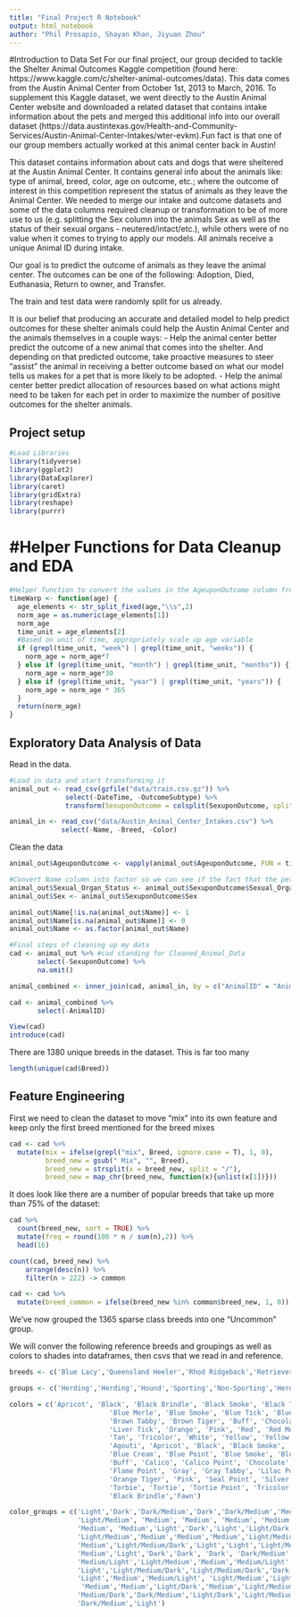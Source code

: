 ```yaml
---
title: "Final Project R Notebook"
output: html_notebook
author: "Phil Prosapio, Shayan Khan, Jiyuan Zhou"
---
```


#Introduction to Data Set
For our final project, our group decided to tackle the Shelter Animal Outcomes Kaggle competition (found here: https://www.kaggle.com/c/shelter-animal-outcomes/data). This data comes from the Austin Animal Center from October 1st, 2013 to March, 2016. To supplement this Kaggle dataset, we went directly to the Austin Animal Center website and downloaded a related dataset that contains intake information about the pets and merged this additional info into our overall dataset (https://data.austintexas.gov/Health-and-Community-Services/Austin-Animal-Center-Intakes/wter-evkm).Fun fact is that one of our group members actually worked at this animal center back in Austin!

This dataset contains information about cats and dogs that were sheltered at the Austin Animal Center. It contains general info about the animals like: type of animal, breed, color, age on outcome, etc.; where the outcome of interest in this competition represent the status of animals as they leave the Animal Center. We needed to merge our intake and outcome datasets and some of the data columns required cleanup or transformation to be of more use to us (e.g. splitting the Sex column into the animals Sex as well as the status of their sexual organs - neutered/intact/etc.), while others were of no value when it comes to trying to apply our models. All animals receive a unique Animal ID during intake.

Our goal is to predict the outcome of animals as they leave the animal center. The outcomes can be one of the following: Adoption, Died, Euthanasia, Return to owner, and Transfer.

The train and test data were randomly split for us already.  

It is our belief that producing an accurate and detailed model to help predict outcomes for these shelter animals could help the Austin Animal Center and the animals themselves in a couple ways:
- Help the animal center better predict the outcome of a new animal that comes into the shelter. And depending on that predicted outcome, take proactive measures to steer "assist" the animal in receiving a better outcome based on what our model tells us makes for a pet that is more likely to be adopted.
- Help the animal center better predict allocation of resources based on what actions might need to be taken for each pet in order to maximize the number of positive outcomes for the shelter animals.

## Project setup
```r
#Load Libraries
library(tidyverse)
library(ggplot2)
library(DataExplorer)
library(caret)
library(gridExtra)
library(reshape)
library(purrr)
```

# #Helper Functions for Data Cleanup and EDA
```r
#Helper function to convert the values in the AgeuponOutcome column from time strings (e.g. 1 year, 2 months, etc.) into time in days
timeWarp <- function(age) {
  age_elements <- str_split_fixed(age,"\\s",2)
  norm_age = as.numeric(age_elements[1])
  norm_age
  time_unit = age_elements[2]
  #Based on unit of time, appropriately scale up age variable
  if (grepl(time_unit, "week") | grepl(time_unit, "weeks")) {
    norm_age = norm_age*7
  } else if (grepl(time_unit, "month") | grepl(time_unit, "months")) {
    norm_age = norm_age*30
  } else if (grepl(time_unit, "year") | grepl(time_unit, "years")) {
    norm_age = norm_age * 365
  }
  return(norm_age)
}
```


## Exploratory Data Analysis of Data
Read in the data.
```r
#Load in data and start transforming it
animal_out <- read_csv(gzfile("data/train.csv.gz")) %>%
              select(-DateTime, -OutcomeSubtype) %>%
              transform(SexuponOutcome = colsplit(SexuponOutcome, split = "\\s+", names = c('Sexual_Organ_Status', 'Sex')))

animal_in <- read_csv("data/Austin_Animal_Center_Intakes.csv") %>%
             select(-Name, -Breed, -Color)  
```
Clean the data
```r
animal_out$AgeuponOutcome <- vapply(animal_out$AgeuponOutcome, FUN = timeWarp, FUN.VALUE = double(1))

#Convert Name column into factor so we can see if the fact that the pet had a name documented affected it's outcome. 1=Had Name, 0=Name Unknown
animal_out$Sexual_Organ_Status <- animal_out$SexuponOutcome$Sexual_Organ_Status
animal_out$Sex <- animal_out$SexuponOutcome$Sex

animal_out$Name[!is.na(animal_out$Name)] <- 1
animal_out$Name[is.na(animal_out$Name)] <- 0
animal_out$Name <- as.factor(animal_out$Name)

#Final steps of cleaning up my data
cad <- animal_out %>% #cad standing for Cleaned_Animal_Data
       select(-SexuponOutcome) %>%
       na.omit()

animal_combined <- inner_join(cad, animal_in, by = c("AnimalID" = "Animal ID"), all.x=TRUE)

cad <- animal_combined %>%
       select(-AnimalID)
```

```r
View(cad)
introduce(cad)
```
There are 1380 unique breeds in the dataset. This is far too many
```r
length(unique(cad$Breed))
```
## Feature Engineering
First we need to clean the dataset to move "mix" into its own feature and keep only the first breed mentioned for the breed mixes
```r
cad <- cad %>%
  mutate(mix = ifelse(grepl("mix", Breed, ignore.case = T), 1, 0),
         breed_new = gsub(" Mix", "", Breed),
         breed_new = strsplit(x = breed_new, split = "/"),
         breed_new = map_chr(breed_new, function(x){unlist(x[1])}))
```

It does look like there are a number of popular breeds that take up more than 75% of the dataset:
```r
cad %>%
  count(breed_new, sort = TRUE) %>%
  mutate(freq = round(100 * n / sum(n),2)) %>%
  head(16)
```
```r
count(cad, breed_new) %>%
    arrange(desc(n)) %>%
    filter(n > 222) -> common

cad <- cad %>%
  mutate(breed_common = ifelse(breed_new %in% common$breed_new, 1, 0))
```
We've now grouped the 1365 sparse class breeds into one "Uncommon" group.

We will conver the following reference breeds and groupings as well as colors to shades into dataframes, then csvs that we read in and reference. 
```r
breeds <- c('Blue Lacy','Queensland Heeler','Rhod Ridgeback','Retriever','Chinese Sharpei','Black Mouth Cur','Catahoula','Staffordshire','Affenpinscher','Afghan Hound','Airedale Terrier','Akita','Australian Kelpie','Alaskan Malamute','English Bulldog','American Bulldog','American English Coonhound','American Eskimo Dog (Miniature)','American Eskimo Dog (Standard)','American Eskimo Dog (Toy)','American Foxhound','American Hairless Terrier','American Staffordshire Terrier','American Water Spaniel','Anatolian Shepherd Dog','Australian Cattle Dog','Australian Shepherd','Australian Terrier','Basenji','Basset Hound','Beagle','Bearded Collie','Beauceron','Bedlington Terrier','Belgian Malinois','Belgian Sheepdog','Belgian Tervuren','Bergamasco','Berger Picard','Bernese Mountain Dog','Bichon Fris_','Black and Tan Coonhound','Black Russian Terrier','Bloodhound','Bluetick Coonhound','Boerboel','Border Collie','Border Terrier','Borzoi','Boston Terrier','Bouvier des Flandres','Boxer','Boykin Spaniel','Briard','Brittany','Brussels Griffon','Bull Terrier','Bull Terrier (Miniature)','Bulldog','Bullmastiff','Cairn Terrier','Canaan Dog','Cane Corso','Cardigan Welsh Corgi','Cavalier King Charles Spaniel','Cesky Terrier','Chesapeake Bay Retriever','Chihuahua','Chinese Crested Dog','Chinese Shar Pei','Chinook','Chow Chow',"Cirneco dell'Etna",'Clumber Spaniel','Cocker Spaniel','Collie','Coton de Tulear','Curly-Coated Retriever','Dachshund','Dalmatian','Dandie Dinmont Terrier','Doberman Pinsch','Doberman Pinscher','Dogue De Bordeaux','English Cocker Spaniel','English Foxhound','English Setter','English Springer Spaniel','English Toy Spaniel','Entlebucher Mountain Dog','Field Spaniel','Finnish Lapphund','Finnish Spitz','Flat-Coated Retriever','French Bulldog','German Pinscher','German Shepherd','German Shorthaired Pointer','German Wirehaired Pointer','Giant Schnauzer','Glen of Imaal Terrier','Golden Retriever','Gordon Setter','Great Dane','Great Pyrenees','Greater Swiss Mountain Dog','Greyhound','Harrier','Havanese','Ibizan Hound','Icelandic Sheepdog','Irish Red and White Setter','Irish Setter','Irish Terrier','Irish Water Spaniel','Irish Wolfhound','Italian Greyhound','Japanese Chin','Keeshond','Kerry Blue Terrier','Komondor','Kuvasz','Labrador Retriever','Lagotto Romagnolo','Lakeland Terrier','Leonberger','Lhasa Apso','L_wchen','Maltese','Manchester Terrier','Mastiff','Miniature American Shepherd','Miniature Bull Terrier','Miniature Pinscher','Miniature Schnauzer','Neapolitan Mastiff','Newfoundland','Norfolk Terrier','Norwegian Buhund','Norwegian Elkhound','Norwegian Lundehund','Norwich Terrier','Nova Scotia Duck Tolling Retriever','Old English Sheepdog','Otterhound','Papillon','Parson Russell Terrier','Pekingese','Pembroke Welsh Corgi','Petit Basset Griffon Vend_en','Pharaoh Hound','Plott','Pointer','Polish Lowland Sheepdog','Pomeranian','Standard Poodle','Miniature Poodle','Toy Poodle','Portuguese Podengo Pequeno','Portuguese Water Dog','Pug','Puli','Pyrenean Shepherd','Rat Terrier','Redbone Coonhound','Rhodesian Ridgeback','Rottweiler','Russell Terrier','St. Bernard','Saluki','Samoyed','Schipperke','Scottish Deerhound','Scottish Terrier','Sealyham Terrier','Shetland Sheepdog','Shiba Inu','Shih Tzu','Siberian Husky','Silky Terrier','Skye Terrier','Sloughi','Smooth Fox Terrier','Soft-Coated Wheaten Terrier','Spanish Water Dog','Spinone Italiano','Staffordshire Bull Terrier','Standard Schnauzer','Sussex Spaniel','Swedish Vallhund','Tibetan Mastiff','Tibetan Spaniel','Tibetan Terrier','Toy Fox Terrier','Treeing Walker Coonhound','Vizsla','Weimaraner','Welsh Springer Spaniel','Welsh Terrier','West Highland White Terrier','Whippet','Wire Fox Terrier','Wirehaired Pointing Griffon','Wirehaired Vizsla','Xoloitzcuintli','Yorkshire Terrier', 'Pit Bull', 'American Pit Bull Terrier', 'Angora', 'Siamese', 'Russian Blue', 'Dogo Argentino', 'English Pointer', 'Chesa Bay Retr', 'Manx', 'Maine Coon', 'Burmese', 'Bruss Griffon', 'Bengal', 'Bichon Frise', 'Old English Bulldog', 'Carolina Dog', 'German Pointer', 'Himalayan', 'Ragdoll', 'Boykin Span', 'Schnauzer Giant', 'Alaskan Husky', 'American Eskimo', 'Landseer', 'Bombay', 'Persian', 'Cavalier Span', 'Podengo Pequeno', 'Cornish Rex', 'Balinese', 'English Coonhound', 'Jindo', 'Javanese', 'Picardy Sheepdog', 'Patterdale Terr', 'Germaned Pointer', 'Treeing Tennesse Brindle', 'Japanese Bobtail', 'Pbgv', 'Glen Of Imaal', 'Pixiebob', 'Presa Canario', 'Chinese Crested', 'Bedlington Terr', 'Feist', 'Tonkinese', 'Entlebucher', 'Sphynx', 'Ocicat', 'Abyssinian', 'Munchkin', 'Turkish Van', 'Hovawart', 'Norwegian Forest Cat', 'Cymric', 'Port Water Dog', 'Treeing Cur', 'Spanish Mastiff', 'Lowchen', 'Havana Brown', 'Scottish Fold', 'Coton De Tulear', 'Dachshund Stan', 'Dandie Dinmont', 'Chartreux', 'Eng Toy Spaniel', 'Turkish Angora')

groups <- c('Herding','Herding','Hound','Sporting','Non-Sporting','Herding','Herding','Terrier','Toy','Hound','Terrier','Working','Working','Working','Non-Sporting','Non-Sporting','Hound','Non-Sporting','Non-Sporting','Toy','Hound','Terrier','Terrier','Sporting','Working','Herding','Herding','Terrier','Hound','Hound','Hound','Herding','Herding','Terrier','Herding','Herding','Herding','Herding','Herding','Working','Non-Sporting','Hound','Working','Hound','Hound','Working','Herding','Terrier','Hound','Non-Sporting','Herding','Working','Sporting','Herding','Sporting','Toy','Terrier','Terrier','Non-Sporting','Working','Terrier','Working','Working','Herding','Toy','Terrier','Sporting','Toy','Toy','Non-Sporting','Working','Non-Sporting','Hound','Sporting','Sporting','Herding','Non-Sporting','Sporting','Hound','Non-Sporting','Terrier','Working','Working','Working','Sporting','Hound','Sporting','Sporting','Toy','Herding','Sporting','Herding','Non-Sporting','Sporting','Non-Sporting','Working','Herding','Sporting','Sporting','Working','Terrier','Sporting','Sporting','Working','Working','Working','Hound','Hound','Toy','Hound','Herding','Sporting','Sporting','Terrier','Sporting','Hound','Toy','Toy','Non-Sporting','Terrier','Working','Working','Sporting','Sporting','Terrier','Working','Non-Sporting','Non-Sporting','Toy','Terrier','Working','Herding','Terrier','Toy','Terrier','Working','Working','Terrier','Herding','Hound','Non-Sporting','Terrier','Sporting','Herding','Hound','Toy','Terrier','Toy','Herding','Hound','Hound','Hound','Sporting','Herding','Toy','Non-Sporting','Non-Sporting','Toy','Hound','Working','Toy','Herding','Herding','Terrier','Hound','Hound','Working','Terrier','Working','Hound','Working','Non-Sporting','Hound','Terrier','Terrier','Herding','Non-Sporting','Toy','Working','Toy','Terrier','Hound','Terrier','Terrier','Herding','Sporting','Terrier','Working','Sporting','Herding','Working','Non-Sporting','Non-Sporting','Toy','Hound','Sporting','Sporting','Sporting','Terrier','Terrier','Hound','Terrier','Sporting','Sporting','Non-Sporting','Toy', 'Pit Bull', 'Pit Bull', 'Exotic','Siamese', 'Exotic', 'Hound', 'Sporting', 'Sporting', 'Exotic', 'Exotic', 'Siamese', 'Toy', 'Exotic', 'Toy', 'Hound', 'Non-Sporting', 'Herding', 'Exotic', 'Exotic', 'Sporting', 'Herding', 'Sporting', 'Non-Sporting', 'Non-Sporting', 'Exotic', 'Exotic', 'Sporting', 'Toy', 'Exotic', 'Exotic', 'Hound', 'Sporting', 'Exotic', 'Herding', 'Terrier', 'Sporting', 'Hound', 'Exotic', 'Hound', 'Terrier', 'Exotic', 'Herding', 'Toy', 'Terrier', 'Sporting', 'Exotic', 'Herding', 'Exotic', 'Exotic', 'Exotic', 'Exotic', 'Exotic', 'Working', 'Exotic', 'Exotic', 'Working', 'Working', 'Hound', 'Non-Sporting', 'Exotic', 'Exotic', 'Toy', 'Non-Sporting', 'Terrier', 'Exotic', 'Toy', 'Exotic')

```

```r
colors = c('Apricot', 'Black', 'Black Brindle', 'Black Smoke', 'Black Tiger', 'Blue', 'Blue Cream', 
                         'Blue Merle', 'Blue Smoke', 'Blue Tick', 'Blue Tiger', 'Brown', 'Brown Brindle', 'Brown Merle', 
                         'Brown Tabby', 'Brown Tiger', 'Buff', 'Chocolate', 'Cream', 'Fawn', 'Gold', 'Gray', 'Liver', 
                         'Liver Tick', 'Orange', 'Pink', 'Red', 'Red Merle', 'Red Tick', 'Ruddy', 'Sable', 'Silver', 
                         'Tan', 'Tricolor', 'White', 'Yellow', 'Yellow Brindle','Gray Tiger',
                         'Agouti', 'Apricot', 'Black', 'Black Smoke', 'Black Tabby', 'Black Tiger', 'Blue', 
                         'Blue Cream', 'Blue Point', 'Blue Smoke', 'Blue Tabby', 'Brown', 'Brown Tabby', 'Brown Tiger', 
                         'Buff', 'Calico', 'Calico Point', 'Chocolate', 'Chocolate Point', 'Cream', 'Cream Tabby', 
                         'Flame Point', 'Gray', 'Gray Tabby', 'Lilac Point', 'Lynx Point', 'Orange', 'Orange Tabby', 
                         'Orange Tiger', 'Pink', 'Seal Point', 'Silver', 'Silver Lynx Point', 'Silver Tabby', 'Tan', 
                         'Torbie', 'Tortie', 'Tortie Point', 'Tricolor', 'White', 'Yellow', 'Red', 
                         'Black Brindle','Fawn')

color_groups = c('Light','Dark','Dark/Medium','Dark','Dark/Medium','Medium','Medium/Light', 
                 'Light/Medium', 'Medium', 'Medium', 'Medium', 'Medium','Medium', 'Light/Medium', 
                 'Medium', 'Medium','Light','Dark','Light','Light/Dark','Medium','Medium','Medium',
                 'Light/Medium','Medium','Medium','Medium','Light/Medium','Light/Medium','Medium','Medium/Dark','Medium',
                 'Medium','Light/Medium/Dark','Light','Light','Light/Medium','Medium/Dark',
                 'Medium','Light','Dark','Dark', 'Dark', 'Dark/Medium', 'Medium',
                 'Medium/Light','Light/Medium','Medium','Medium/Light','Medium','Medium/Light','Medium',
                 'Light','Light/Medium/Dark','Light/Medium/Dark','Dark','Medium/Dark','Light','Light/Medium',
                 'Light','Medium','Medium/Light', 'Light/Medium','Light/Medium','Medium','Medium',
                  'Medium','Medium','Light/Dark','Medium','Light/Medium','Medium/Dark', 'Medium',
                 'Medium/Dark','Dark/Medium','Light/Dark','Light/Medium/Dark','Light','Light', 'Medium',
                 'Dark/Medium','Light')
```

